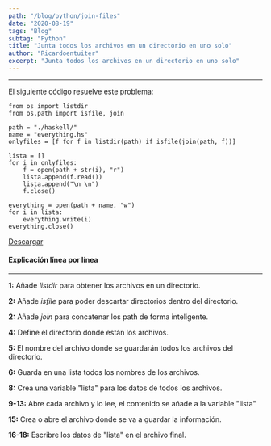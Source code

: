 ```yaml
---
path: "/blog/python/join-files"
date: "2020-08-19"
tags: "Blog"
subtag: "Python"
title: "Junta todos los archivos en un directorio en uno solo"
author: "Ricardoentuiter"
excerpt: "Junta todos los archivos en un directorio en uno solo"
---
```


---


El siguiente código resuelve este problema: 

```python{numberLines: true}
from os import listdir   
from os.path import isfile, join

path = "./haskell/"
name = "everything.hs"
onlyfiles = [f for f in listdir(path) if isfile(join(path, f))]

lista = []
for i in onlyfiles:
    f = open(path + str(i), "r")
    lista.append(f.read())
    lista.append("\n \n")
    f.close()

everything = open(path + name, "w")
for i in lista:
    everything.write(i)
everything.close()
```
[Descargar](https://gitlab.com/Ricardoengitlab/useful-things/-/raw/master/join_files.py?inline=false "Código en gitlab")


#### Explicación línea por línea
---

**1:** Añade *listdir* para obtener los archivos en un directorio.

**2:** Añade *isfile* para poder descartar directorios dentro del directorio.

**2:** Añade *join* para concatenar los path de forma inteligente.

**4:** Define el directorio donde están los archivos.

**5:** El nombre del archivo donde se guardarán todos los archivos del directorio.

**6:** Guarda en una lista todos los nombres de los archivos.

**8:** Crea una variable "lista" para los datos de todos los archivos.

**9-13:** Abre cada archivo y lo lee, el contenido se añade a la variable "lista"

**15:** Crea o abre el archivo donde se va a guardar la información.

**16-18:** Escribre los datos de "lista" en el archivo final.